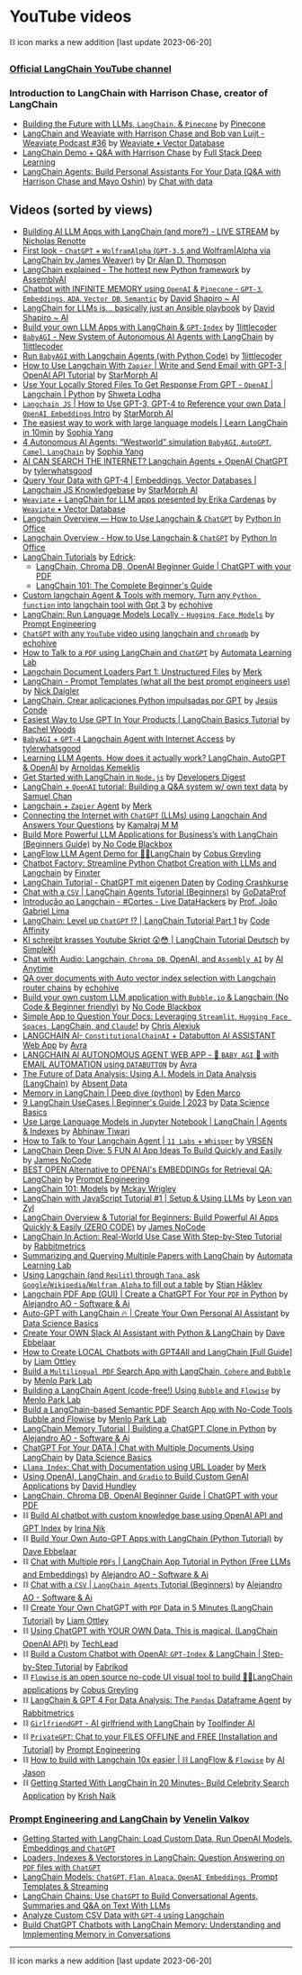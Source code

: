 # YouTube videos

⛓ icon marks a new addition [last update 2023-06-20]

### [Official LangChain YouTube channel](https://www.youtube.com/@LangChain)

### Introduction to LangChain with Harrison Chase, creator of LangChain
- [Building the Future with LLMs, `LangChain`, & `Pinecone`](https://youtu.be/nMniwlGyX-c) by [Pinecone](https://www.youtube.com/@pinecone-io)
- [LangChain and Weaviate with Harrison Chase and Bob van Luijt - Weaviate Podcast #36](https://youtu.be/lhby7Ql7hbk) by [Weaviate • Vector Database](https://www.youtube.com/@Weaviate)
- [LangChain Demo + Q&A with Harrison Chase](https://youtu.be/zaYTXQFR0_s?t=788) by [Full Stack Deep Learning](https://www.youtube.com/@FullStackDeepLearning)
- [LangChain Agents: Build Personal Assistants For Your Data (Q&A with Harrison Chase and Mayo Oshin)](https://youtu.be/gVkF8cwfBLI) by [Chat with data](https://www.youtube.com/@chatwithdata)

## Videos (sorted by views)

- [Building AI LLM Apps with LangChain (and more?) - LIVE STREAM](https://www.youtube.com/live/M-2Cj_2fzWI?feature=share) by [Nicholas Renotte](https://www.youtube.com/@NicholasRenotte)
- [First look - `ChatGPT` + `WolframAlpha` (`GPT-3.5` and Wolfram|Alpha via LangChain by James Weaver)](https://youtu.be/wYGbY811oMo) by [Dr Alan D. Thompson](https://www.youtube.com/@DrAlanDThompson) 
- [LangChain explained - The hottest new Python framework](https://youtu.be/RoR4XJw8wIc) by [AssemblyAI](https://www.youtube.com/@AssemblyAI)
- [Chatbot with INFINITE MEMORY using `OpenAI` & `Pinecone` - `GPT-3`, `Embeddings`, `ADA`, `Vector DB`, `Semantic`](https://youtu.be/2xNzB7xq8nk) by [David Shapiro ~ AI](https://www.youtube.com/@DavidShapiroAutomator)
- [LangChain for LLMs is... basically just an Ansible playbook](https://youtu.be/X51N9C-OhlE) by [David Shapiro ~ AI](https://www.youtube.com/@DavidShapiroAutomator)
- [Build your own LLM Apps with LangChain & `GPT-Index`](https://youtu.be/-75p09zFUJY) by [1littlecoder](https://www.youtube.com/@1littlecoder)
- [`BabyAGI` - New System of Autonomous AI Agents with LangChain](https://youtu.be/lg3kJvf1kXo) by [1littlecoder](https://www.youtube.com/@1littlecoder)
- [Run `BabyAGI` with Langchain Agents (with Python Code)](https://youtu.be/WosPGHPObx8) by [1littlecoder](https://www.youtube.com/@1littlecoder)
- [How to Use Langchain With `Zapier` | Write and Send Email with GPT-3 | OpenAI API Tutorial](https://youtu.be/p9v2-xEa9A0) by [StarMorph AI](https://www.youtube.com/@starmorph)
- [Use Your Locally Stored Files To Get Response From GPT - `OpenAI` | Langchain | Python](https://youtu.be/NC1Ni9KS-rk) by [Shweta Lodha](https://www.youtube.com/@shweta-lodha)
- [`Langchain JS` | How to Use GPT-3, GPT-4 to Reference your own Data | `OpenAI Embeddings` Intro](https://youtu.be/veV2I-NEjaM) by [StarMorph AI](https://www.youtube.com/@starmorph)
- [The easiest way to work with large language models | Learn LangChain in 10min](https://youtu.be/kmbS6FDQh7c) by [Sophia Yang](https://www.youtube.com/@SophiaYangDS)
- [4 Autonomous AI Agents: “Westworld” simulation `BabyAGI`, `AutoGPT`, `Camel`, `LangChain`](https://youtu.be/yWbnH6inT_U) by [Sophia Yang](https://www.youtube.com/@SophiaYangDS)
- [AI CAN SEARCH THE INTERNET? Langchain Agents + OpenAI ChatGPT](https://youtu.be/J-GL0htqda8) by [tylerwhatsgood](https://www.youtube.com/@tylerwhatsgood)
- [Query Your Data with GPT-4 | Embeddings, Vector Databases | Langchain JS Knowledgebase](https://youtu.be/jRnUPUTkZmU) by [StarMorph AI](https://www.youtube.com/@starmorph)
- [`Weaviate` + LangChain for LLM apps presented by Erika Cardenas](https://youtu.be/7AGj4Td5Lgw) by [`Weaviate` • Vector Database](https://www.youtube.com/@Weaviate)
- [Langchain Overview — How to Use Langchain & `ChatGPT`](https://youtu.be/oYVYIq0lOtI) by [Python In Office](https://www.youtube.com/@pythoninoffice6568)
- [Langchain Overview - How to Use Langchain & `ChatGPT`](https://youtu.be/oYVYIq0lOtI) by [Python In Office](https://www.youtube.com/@pythoninoffice6568)
- [LangChain Tutorials](https://www.youtube.com/watch?v=FuqdVNB_8c0&list=PL9V0lbeJ69brU-ojMpU1Y7Ic58Tap0Cw6) by [Edrick](https://www.youtube.com/@edrickdch):
  - [LangChain, Chroma DB, OpenAI Beginner Guide | ChatGPT with your PDF](https://youtu.be/FuqdVNB_8c0)
  - [LangChain 101: The Complete Beginner's Guide](https://youtu.be/P3MAbZ2eMUI)
- [Custom langchain Agent & Tools with memory. Turn any `Python function` into langchain tool with Gpt 3](https://youtu.be/NIG8lXk0ULg) by [echohive](https://www.youtube.com/@echohive)
- [LangChain: Run Language Models Locally - `Hugging Face Models`](https://youtu.be/Xxxuw4_iCzw) by [Prompt Engineering](https://www.youtube.com/@engineerprompt)
- [`ChatGPT` with any `YouTube` video using langchain and `chromadb`](https://youtu.be/TQZfB2bzVwU) by [echohive](https://www.youtube.com/@echohive)
- [How to Talk to a `PDF` using LangChain and `ChatGPT`](https://youtu.be/v2i1YDtrIwk) by [Automata Learning Lab](https://www.youtube.com/@automatalearninglab)
- [Langchain Document Loaders Part 1: Unstructured Files](https://youtu.be/O5C0wfsen98) by [Merk](https://www.youtube.com/@merksworld) 
- [LangChain - Prompt Templates (what all the best prompt engineers use)](https://youtu.be/1aRu8b0XNOQ) by [Nick Daigler](https://www.youtube.com/@nick_daigs)
- [LangChain. Crear aplicaciones Python impulsadas por GPT](https://youtu.be/DkW_rDndts8) by [Jesús Conde](https://www.youtube.com/@0utKast)
- [Easiest Way to Use GPT In Your Products | LangChain Basics Tutorial](https://youtu.be/fLy0VenZyGc) by [Rachel Woods](https://www.youtube.com/@therachelwoods)
- [`BabyAGI` + `GPT-4` Langchain Agent with Internet Access](https://youtu.be/wx1z_hs5P6E) by [tylerwhatsgood](https://www.youtube.com/@tylerwhatsgood)
- [Learning LLM Agents. How does it actually work? LangChain, AutoGPT & OpenAI](https://youtu.be/mb_YAABSplk) by [Arnoldas Kemeklis](https://www.youtube.com/@processusAI)
- [Get Started with LangChain in `Node.js`](https://youtu.be/Wxx1KUWJFv4) by [Developers Digest](https://www.youtube.com/@DevelopersDigest)
- [LangChain + `OpenAI` tutorial: Building a Q&A system w/ own text data](https://youtu.be/DYOU_Z0hAwo) by [Samuel Chan](https://www.youtube.com/@SamuelChan)
- [Langchain + `Zapier` Agent](https://youtu.be/yribLAb-pxA) by [Merk](https://www.youtube.com/@merksworld)
- [Connecting the Internet with `ChatGPT` (LLMs) using Langchain And Answers Your Questions](https://youtu.be/9Y0TBC63yZg) by [Kamalraj M M](https://www.youtube.com/@insightbuilder)
- [Build More Powerful LLM Applications for Business’s with LangChain (Beginners Guide)](https://youtu.be/sp3-WLKEcBg) by[ No Code Blackbox](https://www.youtube.com/@nocodeblackbox)
- [LangFlow LLM Agent Demo for 🦜🔗LangChain](https://youtu.be/zJxDHaWt-6o) by [Cobus Greyling](https://www.youtube.com/@CobusGreylingZA)
- [Chatbot Factory: Streamline Python Chatbot Creation with LLMs and Langchain](https://youtu.be/eYer3uzrcuM) by [Finxter](https://www.youtube.com/@CobusGreylingZA)
- [LangChain Tutorial - ChatGPT mit eigenen Daten](https://youtu.be/0XDLyY90E2c) by [Coding Crashkurse](https://www.youtube.com/@codingcrashkurse6429)
- [Chat with a `CSV` | LangChain Agents Tutorial (Beginners)](https://youtu.be/tjeti5vXWOU) by [GoDataProf](https://www.youtube.com/@godataprof)
- [Introdução ao Langchain - #Cortes - Live DataHackers](https://youtu.be/fw8y5VRei5Y) by [Prof. João Gabriel Lima](https://www.youtube.com/@profjoaogabriellima)
- [LangChain: Level up `ChatGPT` !? | LangChain Tutorial Part 1](https://youtu.be/vxUGx8aZpDE) by [Code Affinity](https://www.youtube.com/@codeaffinitydev)
- [KI schreibt krasses Youtube Skript 😲😳 | LangChain Tutorial Deutsch](https://youtu.be/QpTiXyK1jus) by [SimpleKI](https://www.youtube.com/@simpleki)
- [Chat with Audio: Langchain, `Chroma DB`, OpenAI, and `Assembly AI`](https://youtu.be/Kjy7cx1r75g) by [AI Anytime](https://www.youtube.com/@AIAnytime)
- [QA over documents with Auto vector index selection with Langchain router chains](https://youtu.be/9G05qybShv8) by [echohive](https://www.youtube.com/@echohive)
- [Build your own custom LLM application with `Bubble.io` & Langchain (No Code & Beginner friendly)](https://youtu.be/O7NhQGu1m6c) by [No Code Blackbox](https://www.youtube.com/@nocodeblackbox)
- [Simple App to Question Your Docs: Leveraging `Streamlit`, `Hugging Face Spaces`, LangChain, and `Claude`!](https://youtu.be/X4YbNECRr7o) by [Chris Alexiuk](https://www.youtube.com/@chrisalexiuk)
- [LANGCHAIN AI- `ConstitutionalChainAI` + Databutton AI ASSISTANT Web App](https://youtu.be/5zIU6_rdJCU) by [Avra](https://www.youtube.com/@Avra_b)
- [LANGCHAIN AI AUTONOMOUS AGENT WEB APP - 👶 `BABY AGI` 🤖 with EMAIL AUTOMATION using `DATABUTTON`](https://youtu.be/cvAwOGfeHgw) by [Avra](https://www.youtube.com/@Avra_b)
- [The Future of Data Analysis: Using A.I. Models in Data Analysis (LangChain)](https://youtu.be/v_LIcVyg5dk) by [Absent Data](https://www.youtube.com/@absentdata)
- [Memory in LangChain | Deep dive (python)](https://youtu.be/70lqvTFh_Yg) by [Eden Marco](https://www.youtube.com/@EdenMarco)
- [9 LangChain UseCases | Beginner's Guide | 2023](https://youtu.be/zS8_qosHNMw) by [Data Science Basics](https://www.youtube.com/@datasciencebasics)
- [Use Large Language Models in Jupyter Notebook | LangChain | Agents & Indexes](https://youtu.be/JSe11L1a_QQ) by [Abhinaw Tiwari](https://www.youtube.com/@AbhinawTiwariAT)
- [How to Talk to Your Langchain Agent | `11 Labs` + `Whisper`](https://youtu.be/N4k459Zw2PU) by [VRSEN](https://www.youtube.com/@vrsen)
- [LangChain Deep Dive: 5 FUN AI App Ideas To Build Quickly and Easily](https://youtu.be/mPYEPzLkeks) by [James NoCode](https://www.youtube.com/@jamesnocode)
- [BEST OPEN Alternative to OPENAI's EMBEDDINGs for Retrieval QA: LangChain](https://youtu.be/ogEalPMUCSY) by [Prompt Engineering](https://www.youtube.com/@engineerprompt)
- [LangChain 101: Models](https://youtu.be/T6c_XsyaNSQ) by [Mckay Wrigley](https://www.youtube.com/@realmckaywrigley)
- [LangChain with JavaScript Tutorial #1 | Setup & Using LLMs](https://youtu.be/W3AoeMrg27o) by [Leon van Zyl](https://www.youtube.com/@leonvanzyl)
- [LangChain Overview & Tutorial for Beginners: Build Powerful AI Apps Quickly & Easily (ZERO CODE)](https://youtu.be/iI84yym473Q) by [James NoCode](https://www.youtube.com/@jamesnocode)
- [LangChain In Action: Real-World Use Case With Step-by-Step Tutorial](https://youtu.be/UO699Szp82M) by [Rabbitmetrics](https://www.youtube.com/@rabbitmetrics)
- [Summarizing and Querying Multiple Papers with LangChain](https://youtu.be/p_MQRWH5Y6k) by [Automata Learning Lab](https://www.youtube.com/@automatalearninglab)
- [Using Langchain (and `Replit`) through `Tana`, ask `Google`/`Wikipedia`/`Wolfram Alpha` to fill out a table](https://youtu.be/Webau9lEzoI) by [Stian Håklev](https://www.youtube.com/@StianHaklev)
- [Langchain PDF App (GUI) | Create a ChatGPT For Your `PDF` in Python](https://youtu.be/wUAUdEw5oxM) by [Alejandro AO - Software & Ai](https://www.youtube.com/@alejandro_ao)
- [Auto-GPT with LangChain 🔥 | Create Your Own Personal AI Assistant](https://youtu.be/imDfPmMKEjM) by [Data Science Basics](https://www.youtube.com/@datasciencebasics)
- [Create Your OWN Slack AI Assistant with Python & LangChain](https://youtu.be/3jFXRNn2Bu8) by [Dave Ebbelaar](https://www.youtube.com/@daveebbelaar)
- [How to Create LOCAL Chatbots with GPT4All and LangChain [Full Guide]](https://youtu.be/4p1Fojur8Zw) by [Liam Ottley](https://www.youtube.com/@LiamOttley)
- [Build a `Multilingual PDF` Search App with LangChain, `Cohere` and `Bubble`](https://youtu.be/hOrtuumOrv8) by [Menlo Park Lab](https://www.youtube.com/@menloparklab)
- [Building a LangChain Agent (code-free!) Using `Bubble` and `Flowise`](https://youtu.be/jDJIIVWTZDE) by [Menlo Park Lab](https://www.youtube.com/@menloparklab)
- [Build a LangChain-based Semantic PDF Search App with No-Code Tools Bubble and Flowise](https://youtu.be/s33v5cIeqA4) by [Menlo Park Lab](https://www.youtube.com/@menloparklab)
- [LangChain Memory Tutorial | Building a ChatGPT Clone in Python](https://youtu.be/Cwq91cj2Pnc) by [Alejandro AO - Software & Ai](https://www.youtube.com/@alejandro_ao)
- [ChatGPT For Your DATA | Chat with Multiple Documents Using LangChain](https://youtu.be/TeDgIDqQmzs) by [Data Science Basics](https://www.youtube.com/@datasciencebasics)
- [`Llama Index`: Chat with Documentation using URL Loader](https://youtu.be/XJRoDEctAwA) by [Merk](https://www.youtube.com/@merksworld)
- [Using OpenAI, LangChain, and `Gradio` to Build Custom GenAI Applications](https://youtu.be/1MsmqMg3yUc) by [David Hundley](https://www.youtube.com/@dkhundley)
- [LangChain, Chroma DB, OpenAI Beginner Guide | ChatGPT with your PDF](https://youtu.be/FuqdVNB_8c0)
- ⛓ [Build AI chatbot with custom knowledge base using OpenAI API and GPT Index](https://youtu.be/vDZAZuaXf48) by [Irina Nik](https://www.youtube.com/@irina_nik)
- ⛓ [Build Your Own Auto-GPT Apps with LangChain (Python Tutorial)](https://youtu.be/NYSWn1ipbgg) by [Dave Ebbelaar](https://www.youtube.com/@daveebbelaar)
- ⛓ [Chat with Multiple `PDFs` | LangChain App Tutorial in Python (Free LLMs and Embeddings)](https://youtu.be/dXxQ0LR-3Hg) by [Alejandro AO - Software & Ai](https://www.youtube.com/@alejandro_ao)
- ⛓ [Chat with a `CSV` | `LangChain Agents` Tutorial (Beginners)](https://youtu.be/tjeti5vXWOU) by [Alejandro AO - Software & Ai](https://www.youtube.com/@alejandro_ao)
- ⛓ [Create Your Own ChatGPT with `PDF` Data in 5 Minutes (LangChain Tutorial)](https://youtu.be/au2WVVGUvc8) by [Liam Ottley](https://www.youtube.com/@LiamOttley)
- ⛓ [Using ChatGPT with YOUR OWN Data. This is magical. (LangChain OpenAI API)](https://youtu.be/9AXP7tCI9PI) by [TechLead](https://www.youtube.com/@TechLead)
- ⛓ [Build a Custom Chatbot with OpenAI: `GPT-Index` & LangChain | Step-by-Step Tutorial](https://youtu.be/FIDv6nc4CgU) by [Fabrikod](https://www.youtube.com/@fabrikod)
- ⛓ [`Flowise` is an open source no-code UI visual tool to build 🦜🔗LangChain applications](https://youtu.be/CovAPtQPU0k) by [Cobus Greyling](https://www.youtube.com/@CobusGreylingZA)
- ⛓ [LangChain & GPT 4 For Data Analysis: The `Pandas` Dataframe Agent](https://youtu.be/rFQ5Kmkd4jc) by [Rabbitmetrics](https://www.youtube.com/@rabbitmetrics)
- ⛓ [`GirlfriendGPT` - AI girlfriend with LangChain](https://youtu.be/LiN3D1QZGQw) by [Toolfinder AI](https://www.youtube.com/@toolfinderai)
- ⛓ [`PrivateGPT`: Chat to your FILES OFFLINE and FREE [Installation and Tutorial]](https://youtu.be/G7iLllmx4qc) by [Prompt Engineering](https://www.youtube.com/@engineerprompt)
- ⛓ [How to build with Langchain 10x easier | ⛓️ LangFlow & `Flowise`](https://youtu.be/Ya1oGL7ZTvU) by [AI Jason](https://www.youtube.com/@AIJasonZ)
- ⛓ [Getting Started With LangChain In 20 Minutes- Build Celebrity Search Application](https://youtu.be/_FpT1cwcSLg) by [Krish Naik](https://www.youtube.com/@krishnaik06)



### [Prompt Engineering and LangChain](https://www.youtube.com/watch?v=muXbPpG_ys4&list=PLEJK-H61Xlwzm5FYLDdKt_6yibO33zoMW) by [Venelin Valkov](https://www.youtube.com/@venelin_valkov)
- [Getting Started with LangChain: Load Custom Data, Run OpenAI Models, Embeddings and `ChatGPT`](https://www.youtube.com/watch?v=muXbPpG_ys4)
- [Loaders, Indexes & Vectorstores in LangChain: Question Answering on `PDF` files with `ChatGPT`](https://www.youtube.com/watch?v=FQnvfR8Dmr0)
- [LangChain Models: `ChatGPT`, `Flan Alpaca`, `OpenAI Embeddings`, Prompt Templates & Streaming](https://www.youtube.com/watch?v=zy6LiK5F5-s)
- [LangChain Chains: Use `ChatGPT` to Build Conversational Agents, Summaries and Q&A on Text With LLMs](https://www.youtube.com/watch?v=h1tJZQPcimM)
- [Analyze Custom CSV Data with `GPT-4` using Langchain](https://www.youtube.com/watch?v=Ew3sGdX8at4)
- [Build ChatGPT Chatbots with LangChain Memory: Understanding and Implementing Memory in Conversations](https://youtu.be/CyuUlf54wTs)


---------------------
⛓ icon marks a new addition [last update 2023-06-20]
